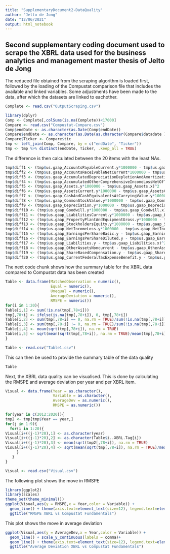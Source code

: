 ```yaml
---
title: "SupplementaryDocument2-DataQuality"
author: "Jelto de Jong"
date: "12/06/2021"
output: html_notebook
---
```


## Second supplementary coding document used to scrape the XBRL data used for the business analytics and management master thesis of Jelto de Jong

The reduced file obtained from the scraping algorithm is loaded first, followed by the loading of the Compustat comparison file that includes the available and linked variables. Some adjustments have been made to the data, after which the datasets are linked to eachother.

```r
Complete <- read.csv("OutputScraping.csv")

library(dplyr)
Comp <- Complete[,colSums(is.na(Complete))<17000]
Compare <- read.csv("Compustat-Compare.csv")
Comp$endDate <- as.character(as.Date(Comp$endDate))
Compare$endDate <- as.character(as.Date(as.character(Compare$datadate ),format="%Y%m%d"))
Compare$Ticker <- Compare$tic
tmp <- left_join(Comp, Compare, by = c("endDate", "Ticker"))
tmp <- tmp %>% distinct(endDate, Ticker, .keep_all = TRUE)
```

The difference is then calculated between the 20 items with the least NAs. 
```r
tmp$diff1 <- (tmp$us.gaap_AccountsPayableCurrent.y*1000000 - tmp$us.gaap_AccountsPayableCurrent.x)^2
tmp$diff2 <- (tmp$us.gaap_AccountsReceivableNetCurrent*1000000 - tmp$us.gaap_AccountsReceivableNetCurrent^2)
tmp$diff3 <- (tmp$us.gaap_AccumulatedDepreciationDepletionAndAmortizationPropertyPlantAndEquipment.y *1000000 - tmp$us.gaap_AccumulatedDepreciationDepletionAndAmortizationPropertyPlantAndEquipment.x)^2
tmp$diff4 <- (tmp$us.gaap_AccumulatedOtherComprehensiveIncomeLossNetOfTax.y*1000000 - tmp$us.gaap_AccumulatedOtherComprehensiveIncomeLossNetOfTax.x)^2 
tmp$diff5 <- (tmp$us.gaap_Assets.y*1000000 - tmp$us.gaap_Assets.x)^2 
tmp$diff6 <- (tmp$us.gaap_AssetsCurrent.y*1000000 - tmp$us.gaap_AssetsCurrent.x)^2
tmp$diff7 <- (tmp$us.gaap_CashAndCashEquivalentsAtCarryingValue.y*1000000 - tmp$us.gaap_CashAndCashEquivalentsAtCarryingValue.x)^2
tmp$diff8 <- (tmp$us.gaap_CommonStockValue.y*1000000 - tmp$us.gaap_CommonStockValue.x)^2
tmp$diff9 <- (tmp$us.gaap_Depreciation.y*1000000 - tmp$us.gaap_Depreciation.x)^2
tmp$diff10 <- (tmp$us.gaap_Goodwill.y*1000000 - tmp$us.gaap_Goodwill.x)^2
tmp$diff11 <- (tmp$us.gaap_LiabilitiesCurrent.y*1000000 - tmp$us.gaap_LiabilitiesCurrent.x)^2
tmp$diff12 <- (tmp$us.gaap_PropertyPlantAndEquipmentGross.y*1000000 - tmp$us.gaap_PropertyPlantAndEquipmentGross.x)^2
tmp$diff13 <- (tmp$us.gaap_StockholdersEquity.y*1000000 - tmp$us.gaap_StockholdersEquity.x)^2
tmp$diff14 <- (tmp$us.gaap_NetIncomeLoss.y*1000000 - tmp$us.gaap_NetIncomeLoss.x)^2
tmp$diff15 <- (tmp$us.gaap_EarningsPerShareBasic.y - tmp$us.gaap_EarningsPerShareBasic.x)^2
tmp$diff16 <- (tmp$us.gaap_EarningsPerShareDiluted.y - tmp$us.gaap_EarningsPerShareDiluted.y)^2
tmp$diff17 <- (tmp$us.gaap_Liabilities.y - tmp$us.gaap_Liabilities.x)^2
tmp$diff18 <- (tmp$us.gaap_OtherAssetsNoncurrent - tmp$us.gaap_OtherAssetsNoncurrent^2)
tmp$diff19 <- (tmp$us.gaap_ShareBasedCompensation.y - tmp$us.gaap_ShareBasedCompensation.x)^2
tmp$diff20 <- (tmp$us.gaap_CurrentFederalTaxExpenseBenefit.y - tmp$us.gaap_CurrentFederalTaxExpenseBenefit.x)^2
```

The next code chunk shows how the summary table for the XBRL data compared to Compustat data has been created
```r
Table <- data.frame(MatchedObservation = numeric(),
                    Equal = numeric(),
                    Unequal = numeric(),
                    AverageDeviation = numeric(),
                    RMSPE = numeric())
for(i in 1:20){
Table[i,1] <- sum(!is.na(tmp[,78+i]))  
tmp[,78+i] <- ifelse(is.na(tmp[,78+i]), 0, tmp[,78+i])
Table[i,2] <- sum(tmp[,78+i] == 0, na.rm = TRUE)/sum(!is.na(tmp[,78+i]))
Table[i,3] <- sum(tmp[,78+i] != 0, na.rm = TRUE)/sum(!is.na(tmp[,78+i]))
Table[i,4] <- mean(sqrt(tmp[,78+i]), na.rm = TRUE)
Table[i,5] <- sqrt(mean(sqrt(tmp[,78+i]), na.rm = TRUE)/mean(tmp[,78+i]))*100
}
```

```r
Table <- read.csv("Table1.csv")
```

This can then be used to provide the summary table of the data quality
```r
Table
```
Next, the XBRL data quality can be visualised. This is done by calculating the RMSPE and average deviation per year and per XBRL item.
```r
Visual <- data.frame(Year = as.character(),
                     Variable = as.character(),
                     AverageDev = as.numeric(),
                     RMSPE = as.numeric())

for(year in c(2012:2020)){
tmp2 <- tmp[tmp$Year == year,]
for(j in 1:9){
  for(i in 1:20){
Visual[i+((j-1)*20),1] <- as.character(year)
Visual[i+((j-1)*20),2] <- as.character(Table$ï..XBRL.Tag[i])
Visual[i+((j-1)*20),3] <- mean(sqrt(tmp2[,78+i]), na.rm = TRUE)
Visual[i+((j-1)*20),4] <- sqrt(mean(sqrt(tmp[,78+i]), na.rm = TRUE)/mean(tmp[,78+i]))*100
     }
   }
}

```

```r
Visual <- read.csv("Visual.csv")
```

The following plot shows the move in RMSPE
```r
library(ggplot2)
library(scales)
theme_set(theme_minimal())
ggplot(Visual,aes(y = RMSPE,x = Year,color = Variable)) + 
  geom_line() + theme(axis.text=element_text(size=12), legend.text=element_text(size=8)) +
  ggtitle("RMSPE XBRL vs Compustat Fundamentals")
```

This plot shows the move in average deviation
```r
ggplot(Visual,aes(y = AverageDev,x = Year,color = Variable)) + 
  geom_line() + scale_y_continuous(labels = comma)+ 
  geom_line() + theme(axis.text=element_text(size=12), legend.text=element_text(size=8))+
  ggtitle("Average Deviation XBRL vs Compustat Fundamentals")
```

